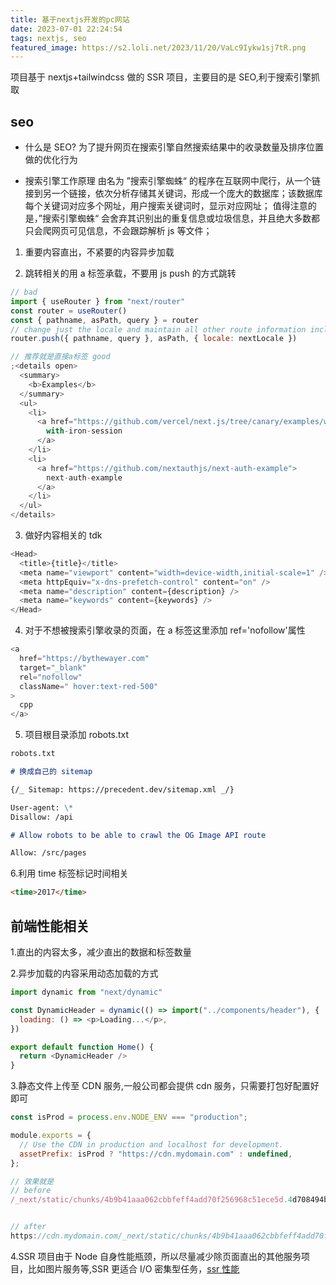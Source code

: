 ```yaml
---
title: 基于nextjs开发的pc网站
date: 2023-07-01 22:24:54
tags: nextjs, seo
featured_image: https://s2.loli.net/2023/11/20/VaLc9Iykw1sj7tR.png
---
```


项目基于 nextjs+tailwindcss 做的 SSR 项目，主要目的是 SEO,利于搜索引擎抓取

## seo

- 什么是 SEO?
  为了提升网页在搜索引擎自然搜索结果中的收录数量及排序位置做的优化行为

- 搜索引擎工作原理
  由名为 ”搜索引擎蜘蛛“ 的程序在互联网中爬行，从一个链接到另一个链接，依次分析存储其关键词，形成一个庞大的数据库；该数据库每个关键词对应多个网址，用户搜索关键词时，显示对应网址；
  值得注意的是，”搜索引擎蜘蛛“ 会舍弃其识别出的重复信息或垃圾信息，并且绝大多数都只会爬网页可见信息，不会跟踪解析 js 等文件；

1. 重要内容直出，不紧要的内容异步加载

2. 跳转相关的用 a 标签承载，不要用 js push 的方式跳转

```js
// bad
import { useRouter } from "next/router"
const router = useRouter()
const { pathname, asPath, query } = router
// change just the locale and maintain all other route information including href's query
router.push({ pathname, query }, asPath, { locale: nextLocale })

// 推荐就是直接a标签 good
;<details open>
  <summary>
    <b>Examples</b>
  </summary>
  <ul>
    <li>
      <a href="https://github.com/vercel/next.js/tree/canary/examples/with-iron-session">
        with-iron-session
      </a>
    </li>
    <li>
      <a href="https://github.com/nextauthjs/next-auth-example">
        next-auth-example
      </a>
    </li>
  </ul>
</details>
```

3. 做好内容相关的 tdk

```js
<Head>
  <title>{title}</title>
  <meta name="viewport" content="width=device-width,initial-scale=1" />
  <meta httpEquiv="x-dns-prefetch-control" content="on" />
  <meta name="description" content={description} />
  <meta name="keywords" content={keywords} />
</Head>
```

4. 对于不想被搜索引擎收录的页面，在 a 标签这里添加 ref='nofollow'属性

```js
<a
  href="https://bythewayer.com"
  target="_blank"
  rel="nofollow"
  className=" hover:text-red-500"
>
  cpp
</a>
```

5. 项目根目录添加 robots.txt

```md
robots.txt

# 换成自己的 sitemap

{/_ Sitemap: https://precedent.dev/sitemap.xml _/}

User-agent: \*
Disallow: /api

# Allow robots to be able to crawl the OG Image API route

Allow: /src/pages
```

6.利用 time 标签标记时间相关

```md
<time>2017</time>
```

## 前端性能相关

1.直出的内容太多，减少直出的数据和标签数量

2.异步加载的内容采用动态加载的方式

```js
import dynamic from "next/dynamic"

const DynamicHeader = dynamic(() => import("../components/header"), {
  loading: () => <p>Loading...</p>,
})

export default function Home() {
  return <DynamicHeader />
}
```

3.静态文件上传至 CDN 服务,一般公司都会提供 cdn 服务，只需要打包好配置好即可

```js
const isProd = process.env.NODE_ENV === "production";

module.exports = {
  // Use the CDN in production and localhost for development.
  assetPrefix: isProd ? "https://cdn.mydomain.com" : undefined,
};

// 效果就是
// before
/_next/static/chunks/4b9b41aaa062cbbfeff4add70f256968c51ece5d.4d708494b3aed70c04f0.js


// after
https://cdn.mydomain.com/_next/static/chunks/4b9b41aaa062cbbfeff4add70f256968c51ece5d.4d708494b3aed70c04f0.js

```

4.SSR 项目由于 Node 自身性能瓶颈，所以尽量减少除页面直出的其他服务项目，比如图片服务等,SSR 更适合 I/O 密集型任务，[ssr 性能](https://mp.weixin.qq.com/s/9WRXESqwl24rKrfvfNnzuA)
